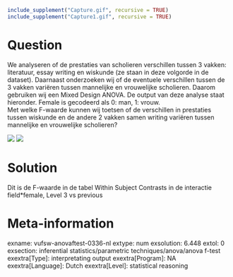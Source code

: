 ```r
include_supplement("Capture.gif", recursive = TRUE)
include_supplement("Capture1.gif", recursive = TRUE)
```

Question
========
We analyseren of de prestaties van scholieren verschillen tussen 3
vakken: literatuur, essay writing en wiskunde (ze staan in deze volgorde
in de dataset). Daarnaast onderzoeken wij of de eventuele verschillen
tussen de 3 vakken variëren tussen mannelijke en vrouwelijke scholieren.
Daarom gebruiken wij een Mixed Design ANOVA. De output van deze analyse
staat hieronder. Female is gecodeerd als 0: man, 1: vrouw.  
Met welke F-waarde kunnen wij toetsen of de verschillen in prestaties
tussen wiskunde en de andere 2 vakken samen writing variëren tussen
mannelijke en vrouwelijke scholieren?   
  
![](Capture.gif)
![](mediafiles/Capture1.gif)


Solution
========





Dit is de F-waarde in de tabel Within Subject Contrasts in de interactie
field\*female, Level 3 vs previous





Meta-information
================
exname: vufsw-anovaftest-0336-nl
extype: num
exsolution: 6.448
extol: 0
exsection: inferential statistics/parametric techniques/anova/anova f-test
exextra[Type]: interpretating output
exextra[Program]: NA
exextra[Language]: Dutch
exextra[Level]: statistical reasoning

